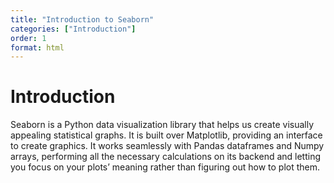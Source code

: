 ```yaml
---
title: "Introduction to Seaborn"
categories: ["Introduction"]
order: 1
format: html
---
```


# Introduction

Seaborn is a Python data visualization library that helps us create visually appealing statistical graphs. It is built over Matplotlib, providing an interface to create graphics. It works seamlessly with Pandas dataframes and Numpy arrays, performing all the necessary calculations on its backend and letting you focus on your plots' meaning rather than figuring out how to plot them.